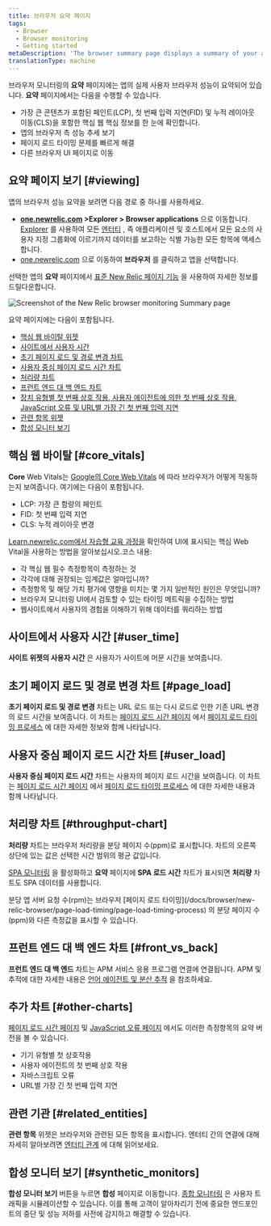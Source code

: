 ```yaml
---
title: 브라우저 요약 페이지
tags:
  - Browser
  - Browser monitoring
  - Getting started
metaDescription: 'The browser summary page displays a summary of your app''s browser-side performance, including page load timing, and throughput charts.'
translationType: machine
---
```



브라우저 모니터링의 **요약** 페이지에는 앱의 실제 사용자 브라우저 성능이 요약되어 있습니다. **요약** 페이지에서는 다음을 수행할 수 있습니다.

* 가장 큰 콘텐츠가 포함된 페인트(LCP), 첫 번째 입력 지연(FID) 및 누적 레이아웃 이동(CLS)을 포함한 핵심 웹 핵심 정보를 한 눈에 확인합니다.
* 앱의 브라우저 측 성능 추세 보기
* 페이지 로드 타이밍 문제를 빠르게 해결
* 다른 브라우저 UI 페이지로 이동

## 요약 페이지 보기 [#viewing]

앱의 브라우저 성능 요약을 보려면 다음 경로 중 하나를 사용하세요.

* **[one.newrelic.com](https://one.newrelic.com) >Explorer > Browser applications** 으로 이동합니다. [Explorer](/docs/new-relic-one/use-new-relic-one/core-concepts/new-relic-explorer-view-performance-across-apps-services-hosts/) 를 사용하여 모든 [엔터티](/docs/new-relic-one/use-new-relic-one/core-concepts/what-entity-new-relic/) , 즉 애플리케이션 및 호스트에서 모든 요소의 사용자 지정 그룹화에 이르기까지 데이터를 보고하는 식별 가능한 모든 항목에 액세스합니다.
* [one.newrelic.com](https://one.newrelic.com) 으로 이동하여 **브라우저** 를 클릭하고 앱을 선택합니다.

선택한 앱의 **요약** 페이지에서 [표준 New Relic 페이지 기능](/docs/data-analysis/user-interface-functions/view-your-data/standard-page-functions) 을 사용하여 자세한 정보를 드릴다운합니다.

<img
  title="Browser monitoring summary"
  alt="Screenshot of the New Relic browser monitoring Summary page"
  src={browserSummaryPage}
/>

요약 페이지에는 다음이 포함됩니다.

* [핵심 웹 바이탈 위젯](#core_vitals)
* [사이트에서 사용자 시간](#user_time)
* [초기 페이지 로드 및 경로 변경 차트](#page_load)
* [사용자 중심 페이지 로드 시간 차트](#user_load)
* [처리량 차트](#throughput-chart)
* [프런트 엔드 대 백 엔드 차트](#front_vs_back)
* [장치 유형별 첫 번째 상호 작용, 사용자 에이전트에 의한 첫 번째 상호 작용, JavaScript 오류 및 URL별 가장 긴 첫 번째 입력 지연](#other-charts)
* [관련 항목 위젯](#related_entities)
* [합성 모니터 보기](#synthetic_monitors)

## 핵심 웹 바이탈 [#core_vitals]

**Core** Web Vitals는 [Google의 Core Web Vitals](/docs/browser/new-relic-browser/page-load-timing-resources/pageviewtiming-async-or-dynamic-page-details) 에 따라 브라우저가 어떻게 작동하는지 보여줍니다. 여기에는 다음이 포함됩니다.

* LCP: 가장 큰 함량의 페인트
* FID: 첫 번째 입력 지연
* CLS: 누적 레이아웃 변경

[Learn.newrelic.com에서 자습형 교육 과정을](https://learn.newrelic.com/self-paced-core-web-vitals) 확인하여 UI에 표시되는 핵심 Web Vital을 사용하는 방법을 알아보십시오.코스 내용:

* 각 핵심 웹 필수 측정항목이 측정하는 것
* 각각에 대해 권장되는 임계값은 얼마입니까?
* 측정항목 및 해당 가치 평가에 영향을 미치는 몇 가지 일반적인 원인은 무엇입니까?
* 브라우저 모니터링 UI에서 검토할 수 있는 타이밍 메트릭을 수집하는 방법
* 웹사이트에서 사용자의 경험을 이해하기 위해 데이터를 쿼리하는 방법

## 사이트에서 사용자 시간 [#user_time]

**사이트 위젯의 사용자 시간** 은 사용자가 사이트에 머문 시간을 보여줍니다.

## 초기 페이지 로드 및 경로 변경 차트 [#page_load]

**초기 페이지 로드 및 경로 변경** 차트는 URL 로드 또는 다시 로드로 인한 기존 URL 변경의 로드 시간을 보여줍니다. 이 차트는 [페이지 로드 시간 페이지](/docs/browser/new-relic-browser/dashboard-details/page-views-dashboard) 에서 [페이지 로드 타이밍 프로세스](/docs/browser/new-relic-browser/page-load-timing-resources/page-load-timing-process) 에 대한 자세한 정보와 함께 나타납니다.

## 사용자 중심 페이지 로드 시간 차트 [#user_load]

**사용자 중심 페이지 로드 시간** 차트는 사용자의 페이지 로드 시간을 보여줍니다. 이 차트는 [페이지 로드 시간 페이지](/docs/browser/new-relic-browser/dashboard-details/page-views-dashboard) 에서 [페이지 로드 타이밍 프로세스](/docs/browser/new-relic-browser/page-load-timing-resources/page-load-timing-process) 에 대한 자세한 내용과 함께 나타납니다.

## 처리량 차트 [#throughput-chart]

**처리량** 차트는 브라우저 처리량을 분당 페이지 수(ppm)로 표시합니다. 차트의 오른쪽 상단에 있는 값은 선택한 시간 범위의 평균 값입니다.

[SPA 모니터링](/docs/browser/single-page-app-monitoring/get-started/welcome-single-page-app-monitoring) 을 활성화하고 **요약** 페이지에 **SPA 로드 시간** 차트가 표시되면 **처리량** 차트도 SPA 데이터를 사용합니다.

<Callout variant="tip">
  분당 앱 서버 요청 수(rpm)는 브라우저 [페이지 로드 타이밍](/docs/browser/new-relic-browser/page-load-timing/page-load-timing-process) 의 분당 페이지 수(ppm)와 다른 측정값을 표시할 수 있습니다.
</Callout>

## 프런트 엔드 대 백 엔드 차트 [#front_vs_back]

**프런트 엔드 대 백 엔드** 차트는 APM 서비스 응용 프로그램 연결에 연결됩니다. APM 및 추적에 대한 자세한 내용은 [언어 에이전트 및 분산 추적](docs/distributed-tracing/enable-configure/language-agents-enable-distributed-tracing) 을 참조하세요.

## 추가 차트 [#other-charts]

[페이지 로드 시간 페이지](/docs/browser/new-relic-browser/dashboard-details/page-views-dashboard) 및 [JavaScript 오류 페이지](/docs/browser/new-relic-browser/browser-pro-features/javascript-errors-page-examining-errors-over-time) 에서도 이러한 측정항목의 요약 버전을 볼 수 있습니다.

* 기기 유형별 첫 상호작용
* 사용자 에이전트의 첫 번째 상호 작용
* 자바스크립트 오류
* URL별 가장 긴 첫 번째 입력 지연

## 관련 기관 [#related_entities]

**관련 항목** 위젯은 브라우저와 관련된 모든 항목을 표시합니다. 엔터티 간의 연결에 대해 자세히 알아보려면 [엔터티 관계](docs/new-relic-one/use-new-relic-one/core-concepts/what-entity-new-relic/#related-entities) 에 대해 읽어보세요.

## 합성 모니터 보기 [#synthetic_monitors]

**합성 모니터 보기** 버튼을 누르면 **합성** 페이지로 이동합니다. [종합 모니터링](/docs/synthetics/synthetic-monitoring/getting-started/get-started-synthetic-monitoring/) 은 사용자 트래픽을 시뮬레이션할 수 있습니다. 이를 통해 고객이 알아차리기 전에 중요한 엔드포인트의 중단 및 성능 저하를 사전에 감지하고 해결할 수 있습니다.